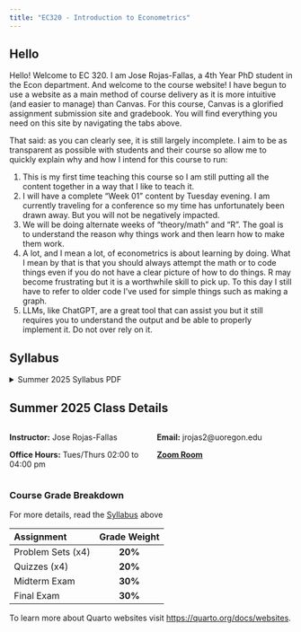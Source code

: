 ```yaml
---
title: "EC320 - Introduction to Econometrics"
---
```


## Hello

Hello! Welcome to EC 320. 
I am Jose Rojas-Fallas, a 4th Year PhD student in the Econ department. 
And welcome to the course website!
I have begun to use a website as a main method of course delivery as it is more intuitive (and easier to manage) than Canvas. 
For this course, Canvas is a glorified assignment submission site and gradebook. 
You will find everything you need on this site by navigating the tabs above. 

That said: as you can clearly see, it is still largely incomplete. 
I aim to be as transparent as possible with students and their course so allow me to quickly explain why and how I intend for this course to run: 

1. This is my first time teaching this course so I am still putting all the content together in a way that I like to teach it. 
2. I will have a complete "Week 01" content by Tuesday evening. I am currently traveling for a conference so my time has unfortunately been drawn away. But you will not be negatively impacted. 
3. We will be doing alternate weeks of "theory/math" and "R". The goal is to understand the reason why things work and then learn how to make them work. 
4. A lot, and I mean a lot, of econometrics is about learning by doing. What I mean by that is that you should always attempt the math or to code things even if you do not have a clear picture of how to do things. R may become frustrating but it is a worthwhile skill to pick up. To this day I still have to refer to older code I've used for simple things such as making a graph. 
5. LLMs, like ChatGPT, are a great tool that can assist you but it still requires you to understand the output and be able to properly implement it. Do not over rely on it. 


## Syllabus

```{=html}
<details>
  <summary>Summer 2025 Syllabus PDF</summary>
  <a class="btn btn-primary btn-lg cv-download" href="documents/syllabus/syllabus.pdf" target="_blank">
    <i class="fa-solid fa-file-arrow-down"></i>&ensp;Download
  </a>
  <div class="embed-container">
    <iframe src="documents/syllabus/syllabus.pdf" style="border: 0.5px" height="1000" width="800"></iframe>
  </div>
</details>
```

## Summer 2025 Class Details

:::: {.columns}
:::{.column width="50%"}

**Instructor:** Jose Rojas-Fallas

**Office Hours:** Tues/Thurs 02:00 to 04:00 pm
:::

::: {.column width="50%"}

**Email:** jrojas2@uoregon.edu

[**Zoom Room**](https://uoregon.zoom.us/j/98965994279)
:::

::::

### Course Grade Breakdown

For more details, read the [Syllabus](Documents/Syllabus/Syllabus.pdf) above


| Assignment   | Grade Weight  | 
|:------------|:------------:|
| Problem Sets (x4) | **20%** |
| Quizzes (x4) | **20%** |
| Midterm Exam | **30%** |
| Final Exam | **30%** |
To learn more about Quarto websites visit <https://quarto.org/docs/websites>.
